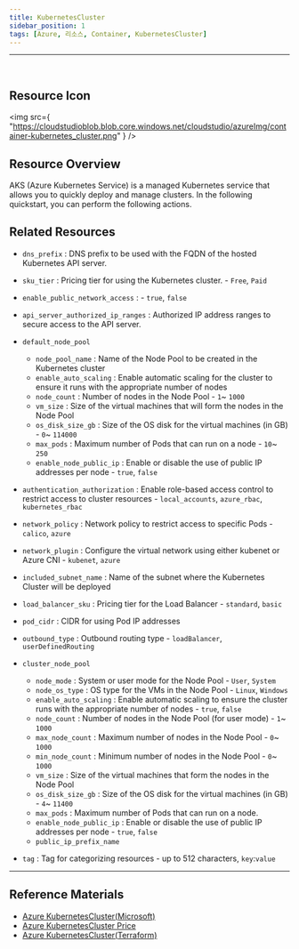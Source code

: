```yaml
---
title: KubernetesCluster
sidebar_position: 1
tags: [Azure, 리소스, Container, KubernetesCluster]
---
```


<hr />
<br />


## Resource Icon

<img
    src={
        "https://cloudstudioblob.blob.core.windows.net/cloudstudio/azureImg/container-kubernetes_cluster.png"
    }
/>

## Resource Overview

AKS (Azure Kubernetes Service) is a managed Kubernetes service that allows you to quickly deploy and manage clusters.
In the following quickstart, you can perform the following actions.

## Related Resources

-   `dns_prefix` : DNS prefix to be used with the FQDN of the hosted Kubernetes API server.

-   `sku_tier` : Pricing tier for using the Kubernetes cluster. - `Free`, `Paid`

-   `enable_public_network_access` : - `true`, `false`

-   `api_server_authorized_ip_ranges` : Authorized IP address ranges to secure access to the API server.
-   `default_node_pool`

    -   `node_pool_name` : Name of the Node Pool to be created in the Kubernetes cluster
    -   `enable_auto_scaling` : Enable automatic scaling for the cluster to ensure it runs with the appropriate number of nodes
    -   `node_count` : Number of nodes in the Node Pool - `1`~ `1000`
    -   `vm_size` : Size of the virtual machines that will form the nodes in the Node Pool
    -   `os_disk_size_gb` : Size of the OS disk for the virtual machines (in GB) - `0`~ `114000`
    -   `max_pods` : Maximum number of Pods that can run on a node - `10`~ `250`
    -   `enable_node_public_ip` : Enable or disable the use of public IP addresses per node - `true`, `false`

-   `authentication_authorization` : Enable role-based access control to restrict access to cluster resources - `local_accounts`, `azure_rbac`, `kubernetes_rbac`

-   `network_policy` : Network policy to restrict access to specific Pods - `calico`, `azure`

-   `network_plugin` : Configure the virtual network using either kubenet or Azure CNI - `kubenet`, `azure`

-   `included_subnet_name` : Name of the subnet where the Kubernetes Cluster will be deployed

-   `load_balancer_sku` : Pricing tier for the Load Balancer - `standard`, `basic`

-   `pod_cidr` : CIDR for using Pod IP addresses

-   `outbound_type` : Outbound routing type - `loadBalancer`, `userDefinedRouting`

-   `cluster_node_pool`

    -   `node_mode` : System or user mode for the Node Pool - `User`, `System`
    -   `node_os_type` : OS type for the VMs in the Node Pool - `Linux`, `Windows`
    -   `enable_auto_scaling` : Enable automatic scaling to ensure the cluster runs with the appropriate number of nodes - `true`, `false`
    -   `node_count` : Number of nodes in the Node Pool (for user mode) - `1`~ `1000`
    -   `max_node_count` : Maximum number of nodes in the Node Pool - `0`~ `1000`
    -   `min_node_count` : Minimum number of nodes in the Node Pool - `0`~ `1000`
    -   `vm_size` : Size of the virtual machines that form the nodes in the Node Pool
    -   `os_disk_size_gb` : Size of the OS disk for the virtual machines (in GB) - `4`~ `11400`
    -   `max_pods` : Maximum number of Pods that can run on a node.
    -   `enable_node_public_ip` : Enable or disable the use of public IP addresses per node - `true`, `false`
    -   `public_ip_prefix_name`

-   `tag` : Tag for categorizing resources - up to  512 characters, `key`:`value`

---

## Reference Materials

-   [Azure KubernetesCluster(Microsoft)](https://learn.microsoft.com/ko-kr/azure/aks/intro-kubernetes)
-   [Azure KubernetesCluster Price](https://azure.microsoft.com/en-us/pricing/details/kubernetes-service/)
-   [Azure KubernetesCluster(Terraform)](https://registry.terraform.io/providers/hashicorp/azurerm/latest/docs/resources/kubernetes_cluster)

